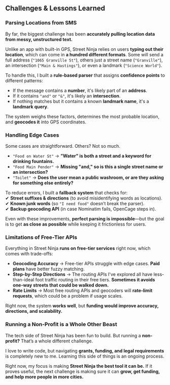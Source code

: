 <h2 className="mt-12 dark:text-teal-400">Challenges & Lessons Learned</h2>

### **Parsing Locations from SMS**  

By far, the biggest challenge has been **accurately pulling location data from messy, unstructured text.**  

Unlike an app with built-in GPS, Street Ninja relies on users **typing out their location**, which can come in **a hundred different formats**. Some will send a full address (`"1065 Granville St"`), others just a street name (`"Granville"`), an intersection (`"Main & Hastings"`), or even a landmark (`"Science World"`).  

To handle this, I built a **rule-based parser** that assigns **confidence points** to different patterns:  
- If the message contains a **number**, it's likely part of an **address**.  
- If it contains `"and"` or `"&"`, it's likely an **intersection**.  
- If nothing matches but it contains a known **landmark name**, it's a **landmark query**.  

The system weighs these factors, determines the most probable location, and **geocodes it** into GPS coordinates.  

### **Handling Edge Cases**  

Some cases are straightforward. Others? Not so much.  

- `"Food on Water St"` → **"Water" is both a street and a keyword for drinking fountains.**  
- `"Food Main Pender"` → **Missing "and," so is this a single street name or an intersection?**  
- `"Toilet"` → **Does the user mean a public washroom, or are they asking for something else entirely?**  

To reduce errors, I built a **fallback system** that checks for:  
✔ **Street suffixes & directions** (to avoid misidentifying words as locations).  
✔ **Known junk words** (so `"I need food"` doesn’t break the parser).  
✔ **Backup geocoding API** (in case Nominatim fails, OpenCage steps in).  

Even with these improvements, **perfect parsing is impossible**—but the goal is to get **as close as possible** while keeping it frictionless for users.  

### **Limitations of Free-Tier APIs**  

Everything in Street Ninja **runs on free-tier services** right now, which comes with trade-offs:  

- **Geocoding Accuracy** → Free-tier APIs struggle with edge cases. **Paid plans** have better fuzzy matching.  
- **Step-by-Step Directions** → The routing APIs I've explored all have less-than-ideal foot traffic routing in their free tiers. **Sometimes it avoids one-way streets that could be walked down.**  
- **Rate Limits** → Most free routing APIs and geocoders will **rate-limit requests**, which could be a problem if usage scales.  

Right now, the system **works well**, but **funding would improve accuracy, directions, and scalability.**  

### **Running a Non-Profit is a Whole Other Beast**  

The tech side of Street Ninja has been fun to build. But running a **non-profit?** That’s a whole different challenge.  

I love to write code, but navigating **grants, funding, and legal requirements** is completely new to me. Learning this side of things is an ongoing process.  

Right now, my focus is making **Street Ninja the best tool it can be.** If it proves useful, the next challenge is making sure it can **grow, get funding, and help more people in more cities.**  
